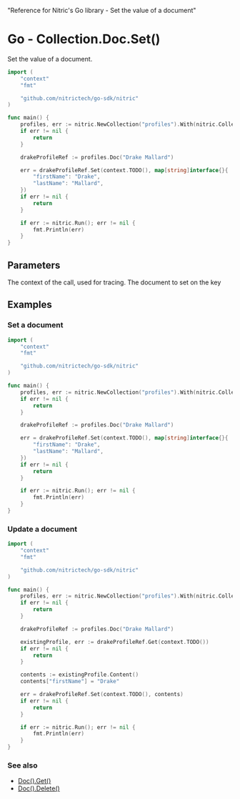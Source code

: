   "Reference for Nitric's Go library - Set the value of a document"

# Go - Collection.Doc.Set()

Set the value of a document.

```go
import (
	"context"
	"fmt"

	"github.com/nitrictech/go-sdk/nitric"
)

func main() {
	profiles, err := nitric.NewCollection("profiles").With(nitric.CollectionWriting)
	if err != nil {
		return
	}

	drakeProfileRef := profiles.Doc("Drake Mallard")

	err = drakeProfileRef.Set(context.TODO(), map[string]interface{}{
		"firstName": "Drake",
		"lastName": "Mallard",
	})
	if err != nil {
		return
	}

	if err := nitric.Run(); err != nil {
		fmt.Println(err)
	}
}
```

## Parameters

<Properties>
  <Property name="ctx" required type="context">
    The context of the call, used for tracing.
  </Property>
  <Property name="document" required type="map[string]interface{}">
    The document to set on the key
  </Property>
</Properties>

## Examples

### Set a document

```go
import (
	"context"
	"fmt"

	"github.com/nitrictech/go-sdk/nitric"
)

func main() {
	profiles, err := nitric.NewCollection("profiles").With(nitric.CollectionWriting)
	if err != nil {
		return
	}

	drakeProfileRef := profiles.Doc("Drake Mallard")

	err = drakeProfileRef.Set(context.TODO(), map[string]interface{}{
		"firstName": "Drake",
		"lastName": "Mallard",
	})
	if err != nil {
		return
	}

	if err := nitric.Run(); err != nil {
		fmt.Println(err)
	}
}
```

### Update a document

```go
import (
	"context"
	"fmt"

	"github.com/nitrictech/go-sdk/nitric"
)

func main() {
	profiles, err := nitric.NewCollection("profiles").With(nitric.CollectionReading, nitric.CollectionWriting)
	if err != nil {
		return
	}

	drakeProfileRef := profiles.Doc("Drake Mallard")

	existingProfile, err := drakeProfileRef.Get(context.TODO())
	if err != nil {
		return
	}

	contents := existingProfile.Content()
	contents["firstName"] = "Drake"

	err = drakeProfileRef.Set(context.TODO(), contents)
	if err != nil {
		return
	}

	if err := nitric.Run(); err != nil {
		fmt.Println(err)
	}
}
```

### See also

- [Doc().Get()](./collection-doc-get)
- [Doc().Delete()](./collection-doc-delete)
